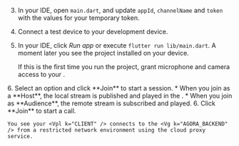 <PlatformWrapper platform="flutter">

3. In your IDE, open `main.dart`, and update `appId`, `channelName` and `token` with the values for your temporary token.

4. Connect a test device to your development device.

5. In your IDE, click *Run app* or execute `flutter run lib/main.dart`. A moment later you see the project installed on your device.

    If this is the first time you run the project, grant microphone and camera access to your <Vpl k="CLIENT" />.

<ProductWrapper product="interactive-live-streaming">
6. Select an option and click **Join** to start a session. 
    * When you join as a **Host**, the local stream is published and played in the <Vpl k="CLIENT" />. 
    * When you join as **Audience**, the remote stream is subscribed and played.
</ProductWrapper>

<ProductWrapper notAllowed="interactive-live-streaming">
6. Click **Join** to start a call.
</ProductWrapper>
    
    You see your <Vpl k="CLIENT" /> connects to the <Vg k="AGORA_BACKEND" /> from a restricted network environment using the cloud proxy service. 

</PlatformWrapper>
